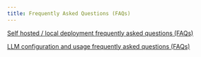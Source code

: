```yaml
---
title: Frequently Asked Questions (FAQs)
---
```



[Self hosted / local deployment frequently asked questions (FAQs)](/learn-more/faq/install-faq)

[LLM configuration and usage frequently asked questions (FAQs)](/learn-more/faq/use-llms-faq)